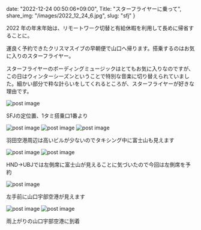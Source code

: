 date: "2022-12-24 00:50:06+09:00",
Title: "スターフライヤーに乗って",
share_img: "/images/2022_12_24_6.jpg",
slug: "sfj"
}

2022 年の年末年始は、リモートワーク切替と有給休暇を利用して長めに帰省することに。

運良く予約できたクリスマスイブの早朝便で山口へ帰ります。搭乗するのはお気に入りのスターフライヤー。

スターフライヤーのボーディングミュージックはとてもお気に入りなのですが、この日はウィンターシーズンということで特別な音楽に切り替えられていました。細かい部分で粋な計らいをしてくれるところが、スターフライヤーが好きな理由です。

<img src="/images/2022_12_24_1.jpg" alt="post image" />

<span className="caption">SFJの定位置、1タミ搭乗口1番より</span>

<img src="/images/2022_12_24_2.jpg" alt="post image" />
<img src="/images/2022_12_24_3.jpg" alt="post image" />
<img src="/images/2022_12_24_4.jpg" alt="post image" />

<span className="caption">羽田空港周辺は高いビルが少ないのでタキシング中に富士山も見えます</span>

<img src="/images/2022_12_24_5.jpg" alt="post image" />
<img src="/images/2022_12_24_6.jpg" alt="post image" />

<span className="caption">HND->UBJでは左側席に富士山が見えることに気づいたので今回は左側席を予約</span>

<img src="/images/2022_12_24_7.jpg" alt="post image" />

<span className="caption">左手前に山口宇部空港が見えます</span>

<img src="/images/2022_12_24_8.jpg" alt="post image" />
<img src="/images/2022_12_24_9.jpg" alt="post image" />

<span className="caption">雨上がりの山口宇部空港に到着</span>

